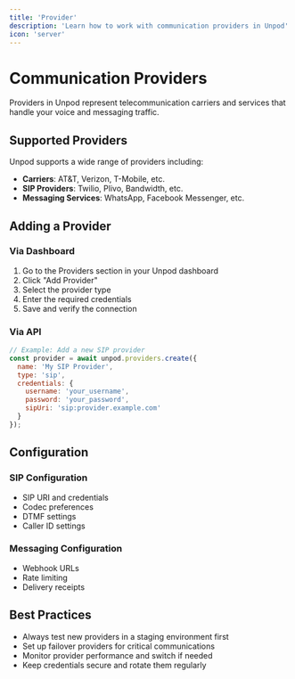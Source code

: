 ```yaml
---
title: 'Provider'
description: 'Learn how to work with communication providers in Unpod'
icon: 'server'
---
```


# Communication Providers

Providers in Unpod represent telecommunication carriers and services that handle your voice and messaging traffic.

## Supported Providers

Unpod supports a wide range of providers including:

- **Carriers**: AT&T, Verizon, T-Mobile, etc.
- **SIP Providers**: Twilio, Plivo, Bandwidth, etc.
- **Messaging Services**: WhatsApp, Facebook Messenger, etc.

## Adding a Provider

### Via Dashboard
1. Go to the Providers section in your Unpod dashboard
2. Click "Add Provider"
3. Select the provider type
4. Enter the required credentials
5. Save and verify the connection

### Via API

```javascript
// Example: Add a new SIP provider
const provider = await unpod.providers.create({
  name: 'My SIP Provider',
  type: 'sip',
  credentials: {
    username: 'your_username',
    password: 'your_password',
    sipUri: 'sip:provider.example.com'
  }
});
```

## Configuration

### SIP Configuration
- SIP URI and credentials
- Codec preferences
- DTMF settings
- Caller ID settings

### Messaging Configuration
- Webhook URLs
- Rate limiting
- Delivery receipts

## Best Practices

- Always test new providers in a staging environment first
- Set up failover providers for critical communications
- Monitor provider performance and switch if needed
- Keep credentials secure and rotate them regularly
